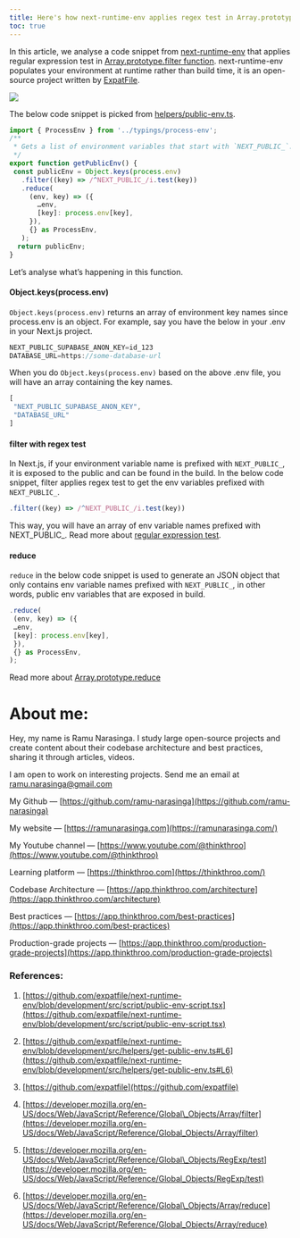 ```yaml
---
title: Here's how next-runtime-env applies regex test in Array.prototype.filter()
toc: true
---
```


In this article, we analyse a code snippet from [next-runtime-env](https://github.com/expatfile/next-runtime-env/tree/development) that applies regular expression test in [Array.prototype.filter function](https://developer.mozilla.org/en-US/docs/Web/JavaScript/Reference/Global_Objects/Array/filter). next-runtime-env populates your environment at runtime rather than build time, it is an open-source project written by [ExpatFile](https://github.com/expatfile).

![](https://cdn-images-1.medium.com/max/1600/1*wdfQ-HSFuWe0MpAm31TAZw.png)

The below code snippet is picked from [helpers/public-env.ts](https://github.com/expatfile/next-runtime-env/blob/development/src/helpers/get-public-env.ts#L6).

```ts
import { ProcessEnv } from '../typings/process-env';
/**
 * Gets a list of environment variables that start with `NEXT_PUBLIC_`.
 */
export function getPublicEnv() {
 const publicEnv = Object.keys(process.env)
   .filter((key) => /^NEXT_PUBLIC_/i.test(key))
   .reduce(
     (env, key) => ({
       …env,
       [key]: process.env[key],
     }),
     {} as ProcessEnv,
   );
  return publicEnv;
}
```

Let’s analyse what’s happening in this function.

#### Object.keys(process.env)

`Object.keys(process.env)` returns an array of environment key names since process.env is an object. For example, say you have the below in your .env in your Next.js project.

```ts
NEXT_PUBLIC_SUPABASE_ANON_KEY=id_123
DATABASE_URL=https://some-database-url
```

When you do `Object.keys(process.env)` based on the above .env file, you will have an array containing the key names.

```ts
[
 "NEXT_PUBLIC_SUPABASE_ANON_KEY",
 "DATABASE_URL"
]
```

#### filter with regex test

In Next.js, if your environment variable name is prefixed with `NEXT_PUBLIC_`, it is exposed to the public and can be found in the build. In the below code snippet, filter applies regex test to get the env variables prefixed with `NEXT_PUBLIC_`.

```ts
.filter((key) => /^NEXT_PUBLIC_/i.test(key))
```

This way, you will have an array of env variable names prefixed with NEXT\_PUBLIC\_. Read more about [regular expression test](https://developer.mozilla.org/en-US/docs/Web/JavaScript/Reference/Global_Objects/RegExp/test).

#### reduce

`reduce` in the below code snippet is used to generate an JSON object that only contains env variable names prefixed with `NEXT_PUBLIC_`, in other words, public env variables that are exposed in build.

```ts
.reduce(
 (env, key) => ({
 …env,
 [key]: process.env[key],
 }),
 {} as ProcessEnv,
);
```

Read more about [Array.prototype.reduce](https://developer.mozilla.org/en-US/docs/Web/JavaScript/Reference/Global_Objects/Array/reduce)

# **About me:**

Hey, my name is Ramu Narasinga. I study large open-source projects and create content about their codebase architecture and best practices, sharing it through articles, videos.

I am open to work on interesting projects. Send me an email at ramu.narasinga@gmail.com

My Github — [https://github.com/ramu-narasinga](https://github.com/ramu-narasinga)

My website — [https://ramunarasinga.com](https://ramunarasinga.com/)

My Youtube channel — [https://www.youtube.com/@thinkthroo](https://www.youtube.com/@thinkthroo)

Learning platform — [https://thinkthroo.com](https://thinkthroo.com/)

Codebase Architecture — [https://app.thinkthroo.com/architecture](https://app.thinkthroo.com/architecture)

Best practices — [https://app.thinkthroo.com/best-practices](https://app.thinkthroo.com/best-practices)

Production-grade projects — [https://app.thinkthroo.com/production-grade-projects](https://app.thinkthroo.com/production-grade-projects)

### References:

1. [https://github.com/expatfile/next-runtime-env/blob/development/src/script/public-env-script.tsx](https://github.com/expatfile/next-runtime-env/blob/development/src/script/public-env-script.tsx)
    
2. [https://github.com/expatfile/next-runtime-env/blob/development/src/helpers/get-public-env.ts#L6](https://github.com/expatfile/next-runtime-env/blob/development/src/helpers/get-public-env.ts#L6)
    
3. [https://github.com/expatfile](https://github.com/expatfile)
    
4. [https://developer.mozilla.org/en-US/docs/Web/JavaScript/Reference/Global\_Objects/Array/filter](https://developer.mozilla.org/en-US/docs/Web/JavaScript/Reference/Global_Objects/Array/filter)
    
5. [https://developer.mozilla.org/en-US/docs/Web/JavaScript/Reference/Global\_Objects/RegExp/test](https://developer.mozilla.org/en-US/docs/Web/JavaScript/Reference/Global_Objects/RegExp/test)
    
6. [https://developer.mozilla.org/en-US/docs/Web/JavaScript/Reference/Global\_Objects/Array/reduce](https://developer.mozilla.org/en-US/docs/Web/JavaScript/Reference/Global_Objects/Array/reduce)